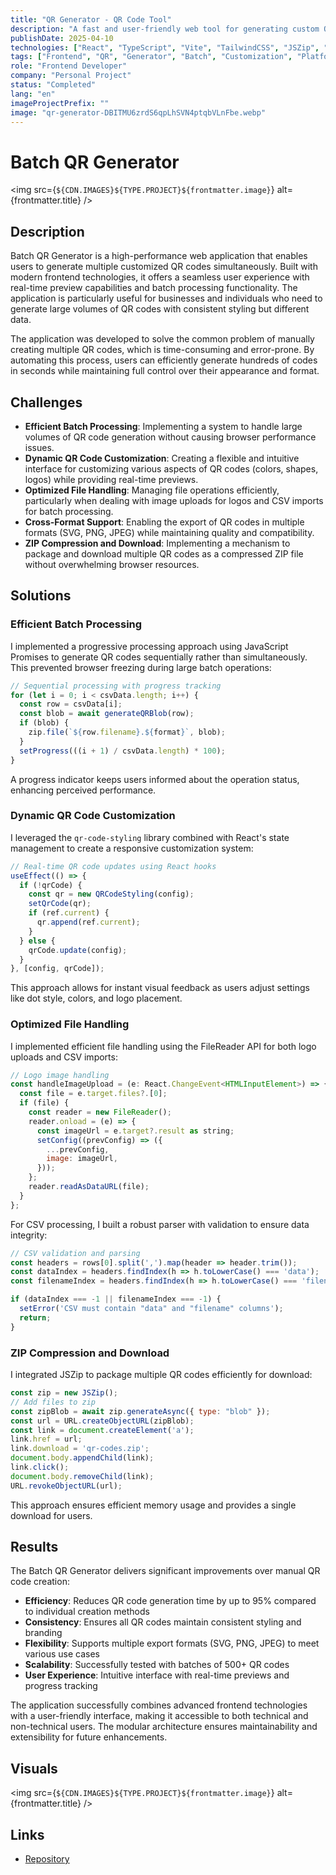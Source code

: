 ```yaml
---
title: "QR Generator - QR Code Tool"
description: "A fast and user-friendly web tool for generating custom QR codes with multiple content types."
publishDate: 2025-04-10
technologies: ["React", "TypeScript", "Vite", "TailwindCSS", "JSZip", "QR Code Styling"]
tags: ["Frontend", "QR", "Generator", "Batch", "Customization", "Platform"]
role: "Frontend Developer"
company: "Personal Project"
status: "Completed"
lang: "en"
imageProjectPrefix: ""
image: "qr-generator-DBITMU6zrdS6qpLhSVN4ptqbVLnFbe.webp"
---
```



# Batch QR Generator

<img src={`${CDN.IMAGES}${TYPE.PROJECT}${frontmatter.image}`} alt={frontmatter.title} />

## Description
Batch QR Generator is a high-performance web application that enables users to generate multiple customized QR codes simultaneously. Built with modern frontend technologies, it offers a seamless user experience with real-time preview capabilities and batch processing functionality. The application is particularly useful for businesses and individuals who need to generate large volumes of QR codes with consistent styling but different data.

The application was developed to solve the common problem of manually creating multiple QR codes, which is time-consuming and error-prone. By automating this process, users can efficiently generate hundreds of codes in seconds while maintaining full control over their appearance and format.

## Challenges

- **Efficient Batch Processing**: Implementing a system to handle large volumes of QR code generation without causing browser performance issues.
- **Dynamic QR Code Customization**: Creating a flexible and intuitive interface for customizing various aspects of QR codes (colors, shapes, logos) while providing real-time previews.
- **Optimized File Handling**: Managing file operations efficiently, particularly when dealing with image uploads for logos and CSV imports for batch processing.
- **Cross-Format Support**: Enabling the export of QR codes in multiple formats (SVG, PNG, JPEG) while maintaining quality and compatibility.
- **ZIP Compression and Download**: Implementing a mechanism to package and download multiple QR codes as a compressed ZIP file without overwhelming browser resources.

## Solutions

### Efficient Batch Processing
I implemented a progressive processing approach using JavaScript Promises to generate QR codes sequentially rather than simultaneously. This prevented browser freezing during large batch operations:

```javascript
// Sequential processing with progress tracking
for (let i = 0; i < csvData.length; i++) {
  const row = csvData[i];
  const blob = await generateQRBlob(row);
  if (blob) {
    zip.file(`${row.filename}.${format}`, blob);
  }
  setProgress(((i + 1) / csvData.length) * 100);
}
```

A progress indicator keeps users informed about the operation status, enhancing perceived performance.

### Dynamic QR Code Customization
I leveraged the `qr-code-styling` library combined with React's state management to create a responsive customization system:

```javascript
// Real-time QR code updates using React hooks
useEffect(() => {
  if (!qrCode) {
    const qr = new QRCodeStyling(config);
    setQrCode(qr);
    if (ref.current) {
      qr.append(ref.current);
    }
  } else {
    qrCode.update(config);
  }
}, [config, qrCode]);
```

This approach allows for instant visual feedback as users adjust settings like dot style, colors, and logo placement.

### Optimized File Handling
I implemented efficient file handling using the FileReader API for both logo uploads and CSV imports:

```javascript
// Logo image handling
const handleImageUpload = (e: React.ChangeEvent<HTMLInputElement>) => {
  const file = e.target.files?.[0];
  if (file) {
    const reader = new FileReader();
    reader.onload = (e) => {
      const imageUrl = e.target?.result as string;
      setConfig((prevConfig) => ({
        ...prevConfig,
        image: imageUrl,
      }));
    };
    reader.readAsDataURL(file);
  }
};
```

For CSV processing, I built a robust parser with validation to ensure data integrity:

```javascript
// CSV validation and parsing
const headers = rows[0].split(',').map(header => header.trim());
const dataIndex = headers.findIndex(h => h.toLowerCase() === 'data');
const filenameIndex = headers.findIndex(h => h.toLowerCase() === 'filename');

if (dataIndex === -1 || filenameIndex === -1) {
  setError('CSV must contain "data" and "filename" columns');
  return;
}
```

### ZIP Compression and Download
I integrated JSZip to package multiple QR codes efficiently for download:

```javascript
const zip = new JSZip();
// Add files to zip
const zipBlob = await zip.generateAsync({ type: "blob" });
const url = URL.createObjectURL(zipBlob);
const link = document.createElement('a');
link.href = url;
link.download = 'qr-codes.zip';
document.body.appendChild(link);
link.click();
document.body.removeChild(link);
URL.revokeObjectURL(url);
```

This approach ensures efficient memory usage and provides a single download for users.

## Results

The Batch QR Generator delivers significant improvements over manual QR code creation:

- **Efficiency**: Reduces QR code generation time by up to 95% compared to individual creation methods
- **Consistency**: Ensures all QR codes maintain consistent styling and branding
- **Flexibility**: Supports multiple export formats (SVG, PNG, JPEG) to meet various use cases
- **Scalability**: Successfully tested with batches of 500+ QR codes
- **User Experience**: Intuitive interface with real-time previews and progress tracking

The application successfully combines advanced frontend technologies with a user-friendly interface, making it accessible to both technical and non-technical users. The modular architecture ensures maintainability and extensibility for future enhancements.

## Visuals
<img src={`${CDN.IMAGES}${TYPE.PROJECT}${frontmatter.image}`} alt={frontmatter.title} />

## Links
- <a href="https://github.com/Itzli2000/batch-qr-generator" target="_blank">
    Repository
  </a>